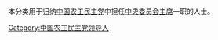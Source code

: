 本分类用于归纳[[中国农工民主党|中国农工民主党]]中担任[[中国农工民主党中央委员会主席|中央委员会主席]]一职的人士。

[[Category:中国农工民主党领导人|Category:中国农工民主党领导人]]